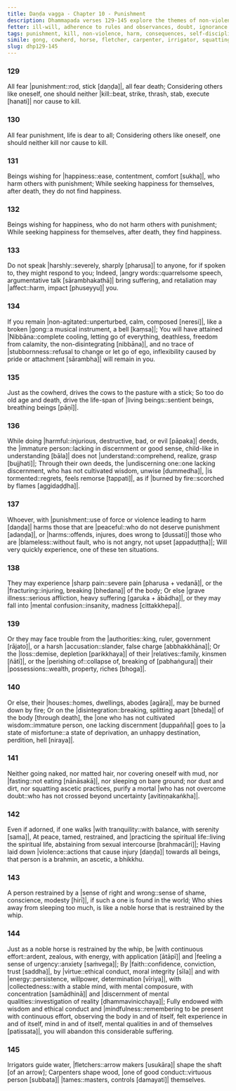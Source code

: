 ```yaml
---
title: Daṇḍa vagga - Chapter 10 - Punishment
description: Dhammapada verses 129-145 explore the themes of non-violence, the consequences of harmful actions, and the importance of self-discipline. Through metaphors of a broken gong, a well-trained horse, and skilled artisans, the verses emphasize that true purification comes not from external austerities but from inner restraint, mindfulness, and ethical conduct. The inevitability of death and the suffering caused by harming others are highlighted alongside the rewards of peace and wisdom for those who cultivate virtuous behavior.
fetter: ill-will, adherence to rules and observances, doubt, ignorance
tags: punishment, kill, non-violence, harm, consequences, self-discipline, restraint, ethical conduct, mindfulness, wisdom, death, suffering, peace, virtue, dhp
simile: gong, cowherd, horse, fletcher, carpenter, irrigator, squatting ascetic practices
slug: dhp129-145
---
```


### 129

All fear |punishment::rod, stick [daṇḍa]|,
all fear death;
Considering others like oneself,
one should neither |kill::beat, strike, thrash, stab, execute [hanati]| nor cause to kill.

### 130

All fear punishment,
life is dear to all;
Considering others like oneself,
one should neither kill nor cause to kill.

### 131

Beings wishing for |happiness::ease, contentment, comfort [sukha]|,
who harm others with punishment;
While seeking happiness for themselves,
after death, they do not find happiness.

### 132

Beings wishing for happiness,
who do not harm others with punishment;
While seeking happiness for themselves,
after death, they find happiness.

### 133

Do not speak |harshly::severely, sharply [pharusa]| to anyone,
for if spoken to, they might respond to you;
Indeed, |angry words::quarrelsome speech, argumentative talk [sārambhakathā]| bring suffering,
and retaliation may |affect::harm, impact [phuseyyu]| you.

### 134

If you remain |non-agitated::unperturbed, calm, composed [neresi]|,
like a broken |gong::a musical instrument, a bell [kaṃsa]|;
You will have attained |Nibbāna::complete cooling, letting go of everything, deathless, freedom from calamity, the non-disintegrating [nibbāna]|,
and no trace of |stubbornness::refusal to change or let go of ego, inflexibility caused by pride or attachment [sārambha]| will remain in you.

### 135

Just as the cowherd,
drives the cows to the pasture with a stick;
So too do old age and death,
drive the life-span of |living beings::sentient beings, breathing beings [pāṇī]|.

### 136

While doing |harmful::injurious, destructive, bad, or evil [pāpaka]| deeds,
the |immature person::lacking in discernment or good sense, child-like in understanding [bāla]| does not |understand::comprehend, realize, grasp [bujjhati]|;
Through their own deeds, the |undiscerning one::one lacking discernment, who has not cultivated wisdom, unwise [dummedha]|,
|is tormented::regrets, feels remorse [tappati]|, as if |burned by fire::scorched by flames [aggidaḍḍha]|.

### 137

Whoever, with |punishment::use of force or violence leading to harm [daṇḍa]| harms those that are |peaceful::who do not deserve punishment [adaṇḍa]|,
or |harms::offends, injures, does wrong to [dussati]| those who are |blameless::without fault, who is not angry, not upset [appaduṭṭha]|;
Will very quickly experience,
one of these ten situations.

### 138

They may experience |sharp pain::severe pain [pharusa + vedanā]|,
or the |fracturing::injuring, breaking [bhedana]| of the body;
Or else |grave illness::serious affliction, heavy suffering [garuka + ābādha]|,
or they may fall into |mental confusion::insanity, madness [cittakkhepa]|.

### 139

Or they may face trouble from the |authorities::king, ruler, government [rājato]|,
or a harsh |accusation::slander, false charge [abbhakkhāna]|;
Or the |loss::demise, depletion [parikkhaya]| of their |relatives::family, kinsmen [ñātī]|,
or the |perishing of::collapse of, breaking of [pabhaṅgura]| their |possessions::wealth, property, riches [bhoga]|.

### 140

Or else, their |houses::homes, dwellings, abodes [agāra]|,
may be burned down by fire;
Or on the |disintegration::breaking, splitting apart [bheda]| of the body [through death],
the |one who has not cultivated wisdom::immature person, one lacking discernment [duppañña]| goes to |a state of misfortune::a state of deprivation, an unhappy destination, perdition, hell [niraya]|.

### 141

Neither going naked, nor matted hair, nor covering oneself with mud,
nor |fasting::not eating [nānāsakā]|, nor sleeping on bare ground;
nor dust and dirt, nor squatting ascetic practices,
purify a mortal |who has not overcome doubt::who has not crossed beyond uncertainty [avitiṇṇakaṅkha]|.

### 142

Even if adorned, if one walks |with tranquility::with balance, with serenity [sama]|,
At peace, tamed, restrained, and |practicing the spiritual life::living the spiritual life, abstaining from sexual intercourse [brahmacāri]|;
Having laid down |violence::actions that cause injury [daṇḍa]| towards all beings,
that person is a brahmin, an ascetic, a bhikkhu.

### 143

A person restrained by a |sense of right and wrong::sense of shame, conscience, modesty [hirī]|,
if such a one is found in the world;
Who shies away from sleeping too much,
is like a noble horse that is restrained by the whip.

### 144

Just as a noble horse is restrained by the whip,
be |with continuous effort::ardent, zealous, with energy, with application [ātāpī]| and |feeling a sense of urgency::anxiety [saṁvega]|;
By |faith::confidence, conviction, trust [saddha]|, by |virtue::ethical conduct, moral integrity [sīla]| and with |energy::persistence, willpower, determination [vīriya]|,
with |collectedness::with a stable mind, with mental composure, with concentration [samādhinā]| and |discernment of mental qualities::investigation of reality [dhammavinicchaya]|;
Fully endowed with wisdom and ethical conduct and |mindfulness::remembering to be present with continuous effort, observing the body in and of itself, felt experience in and of itself, mind in and of itself, mental qualities in and of themselves [patissata]|,
you will abandon this considerable suffering.

### 145

Irrigators guide water,
|fletchers::arrow makers [usukāra]| shape the shaft [of an arrow];
Carpenters shape wood,
|one of good conduct::virtuous person [subbata]| |tames::masters, controls [damayati]| themselves.